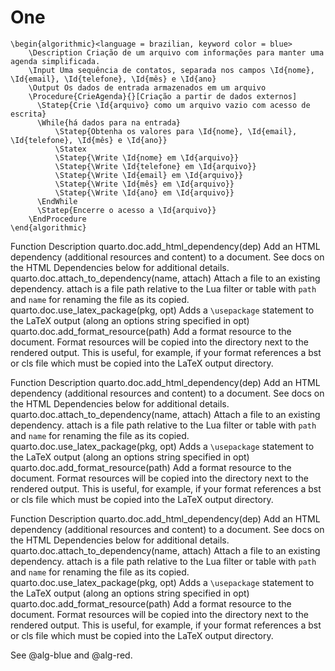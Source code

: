 # One

``` .pseudocode
\begin{algorithmic}<language = brazilian, keyword color = blue>
    \Description Criação de um arquivo com informações para manter uma agenda simplificada.
    \Input Uma sequência de contatos, separada nos campos \Id{nome}, \Id{email}, \Id{telefone}, \Id{mês} e \Id{ano}
    \Output Os dados de entrada armazenados em um arquivo
    \Procedure{CrieAgenda}{}[Criação a partir de dados externos]
      \Statep{Crie \Id{arquivo} como um arquivo vazio com acesso de escrita}
      \While{há dados para na entrada}
          \Statep{Obtenha os valores para \Id{nome}, \Id{email}, \Id{telefone}, \Id{mês} e \Id{ano}}
          \Statex
          \Statep{\Write \Id{nome} em \Id{arquivo}}
          \Statep{\Write \Id{telefone} em \Id{arquivo}}
          \Statep{\Write \Id{email} em \Id{arquivo}}
          \Statep{\Write \Id{mês} em \Id{arquivo}}
          \Statep{\Write \Id{ano} em \Id{arquivo}}
      \EndWhile
      \Statep{Encerre o acesso a \Id{arquivo}}
    \EndProcedure
\end{algorithmic}
```


Function	Description
quarto.doc.add_html_dependency(dep)	Add an HTML dependency (additional resources and content) to a document. See docs on the HTML Dependencies below for additional details.
quarto.doc.attach_to_dependency(name, attach)	Attach a file to an existing dependency. attach is a file path relative to the Lua filter or table with `path` and `name` for renaming the file as its copied.
quarto.doc.use_latex_package(pkg, opt)	Adds a `\usepackage` statement to the LaTeX output (along an options string specified in opt)
quarto.doc.add_format_resource(path)	Add a format resource to the document. Format resources will be copied into the directory next to the rendered output. This is useful, for example, if your format references a bst or cls file which must be copied into the LaTeX output directory.

Function	Description
quarto.doc.add_html_dependency(dep)	Add an HTML dependency (additional resources and content) to a document. See docs on the HTML Dependencies below for additional details.
quarto.doc.attach_to_dependency(name, attach)	Attach a file to an existing dependency. attach is a file path relative to the Lua filter or table with `path` and `name` for renaming the file as its copied.
quarto.doc.use_latex_package(pkg, opt)	Adds a `\usepackage` statement to the LaTeX output (along an options string specified in opt)
quarto.doc.add_format_resource(path)	Add a format resource to the document. Format resources will be copied into the directory next to the rendered output. This is useful, for example, if your format references a bst or cls file which must be copied into the LaTeX output directory.


Function	Description
quarto.doc.add_html_dependency(dep)	Add an HTML dependency (additional resources and content) to a document. See docs on the HTML Dependencies below for additional details.
quarto.doc.attach_to_dependency(name, attach)	Attach a file to an existing dependency. attach is a file path relative to the Lua filter or table with `path` and `name` for renaming the file as its copied.
quarto.doc.use_latex_package(pkg, opt)	Adds a `\usepackage` statement to the LaTeX output (along an options string specified in opt)
quarto.doc.add_format_resource(path)	Add a format resource to the document. Format resources will be copied into the directory next to the rendered output. This is useful, for example, if your format references a bst or cls file which must be copied into the LaTeX output directory.


See @alg-blue and @alg-red.